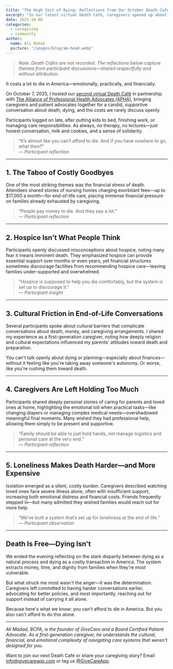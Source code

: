 ```yaml
---
title: "The High Cost of Dying: Reflections from Our October Death Café"
excerpt: "In our latest virtual Death Café, caregivers opened up about navigating America's expensive, confusing, and deeply flawed end-of-life care system."
date: 2025-10-08
categories:
  - caregiving
  - community
author:
  name: Ali Madad
  picture: "/images/blog/am-head.webp"
---
```


> *Note: Death Cafés are not recorded. The reflections below capture themes from participant discussions—shared respectfully and without attribution.*

It costs a lot to die in America—emotionally, practically, and financially.

On October 7, 2025, I hosted our [second virtual Death Café](/words/early-goodbye) in partnership with [The Alliance of Professional Health Advocates (APHA)](https://aphadvocates.org/), bringing caregivers and patient advocates together for a candid, supportive conversation about death, dying, and the costs we rarely discuss openly.

Participants logged on late, after putting kids to bed, finishing work, or managing care responsibilities. As always, no therapy, no lectures—just honest conversation, milk and cookies, and a sense of solidarity.

> “It’s almost like you can’t afford to die. And if you have nowhere to go, what then?”  
> — *Participant reflection*

---

## 1. The Taboo of Costly Goodbyes

One of the most striking themes was the financial stress of death. Attendees shared stories of nursing homes charging exorbitant fees—up to $17,000 a month—for end-of-life care, placing immense financial pressure on families already exhausted by caregiving.

> “People pay money to die. And they pay a lot.”  
> — *Participant reflection*

---

## 2. Hospice Isn't What People Think

Participants openly discussed misconceptions about hospice, noting many fear it means imminent death. They emphasized hospice can provide essential support over months or even years, yet financial structures sometimes discourage facilities from recommending hospice care—leaving families under-supported and overwhelmed.

> “Hospice is supposed to help you die comfortably, but the system is set up to discourage it.”  
> — *Participant insight*

---

## 3. Cultural Friction in End-of-Life Conversations

Several participants spoke about cultural barriers that complicate conversations about death, money, and caregiving arrangements. I shared my experience as a first-generation caregiver, noting how deeply religion and cultural expectations influenced my parents' attitudes toward death and preparation.

You can't talk openly about dying or planning—especially about finances—without it feeling like you're taking away someone's autonomy. Or worse, like you're rushing them toward death.

---

## 4. Caregivers Are Left Holding Too Much

Participants shared deeply personal stories of caring for parents and loved ones at home, highlighting the emotional toll when practical tasks—like changing diapers or managing complex medical needs—overshadowed meaningful final moments. Many wished they had professional help, allowing them simply to be present and supportive.

> “Family should be able to just hold hands, not manage logistics and personal care at the very end.”  
> — *Participant reflection*

---

## 5. Loneliness Makes Death Harder—and More Expensive

Isolation emerged as a silent, costly burden. Caregivers described watching loved ones face severe illness alone, often with insufficient support, increasing both emotional distress and financial costs. Friends frequently stepped in—but many admitted they wished families would reach out for more help.

> “We’ve built a system that’s set up for loneliness at the end of life.”  
> — *Participant observation*

---

## Death Is Free—Dying Isn't

We ended the evening reflecting on the stark disparity between dying as a natural process and dying as a costly transaction in America. The system extracts money, time, and dignity from families when they're most vulnerable.

But what struck me most wasn't the anger—it was the determination. Caregivers left committed to having harder conversations earlier, advocating for better policies, and most importantly, reaching out for support instead of carrying it all alone.

Because here's what we know: you can't afford to die in America. But you also can't afford to do this alone.

---

*Ali Madad, BCPA, is the founder of GiveCare and a Board Certified Patient Advocate. As a first-generation caregiver, he understands the cultural, financial, and emotional complexity of navigating care systems that weren't designed for you.*

Want to join our next Death Café or share your caregiving story? Email [info@givecareapp.com](mailto:info@givecareapp.com) or tag us [@GiveCareApp](https://instagram.com/givecareapp).